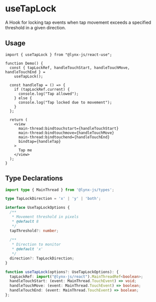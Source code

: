 # useTapLock

A Hook for locking tap events when tap movement exceeds a specified threshold in a given direction.

## Usage

```tsx
import { useTapLock } from "@lynx-js/react-use";

function Demo() {
  const { tapLockRef, handleTouchStart, handleTouchMove, handleTouchEnd } =
    useTapLock();

  const handleTap = () => {
    if (tapLockRef.current) {
      console.log("Tap allowed");
    } else {
      console.log("Tap locked due to movement");
    }
  };

  return (
    <view
      main-thread:bindtouchstart={handleTouchStart}
      main-thread:bindtouchmove={handleTouchMove}
      main-thread:bindtouchend={handleTouchEnd}
      bindtap={handleTap}
    >
      Tap me
    </view>
  );
}
```

## Type Declarations
```ts
import type { MainThread } from '@lynx-js/types';

type TapLockDirection = 'x' | 'y' | 'both';

interface UseTapLockOptions {
  /**
   * Movement threshold in pixels
   * @default 8
   */
  tapThreshold?: number;
  
  /**
   * Direction to monitor
   * @default 'x'
   */
  direction?: TapLockDirection;
}

function useTapLock(options?: UseTapLockOptions): {
  tapLockRef: import("@lynx-js/react").MainThreadRef<boolean>;
  handleTouchStart: (event: MainThread.TouchEvent) => void;
  handleTouchMove: (event: MainThread.TouchEvent) => boolean;
  handleTouchEnd: (event: MainThread.TouchEvent) => boolean;
};
```

